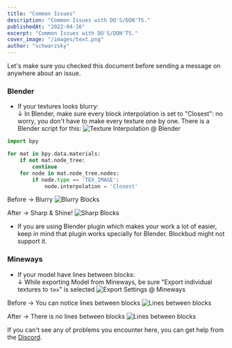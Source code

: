```yaml
---
title: "Common Issues"
description: "Common Issues with DO'S/DON'TS."
publishedAt: "2022-04-16"
excerpt: "Common Issues with DO'S/DON'TS."
cover_image: "/images/text.png"
author: "schwarzsky"
---
```


Let's make sure you checked this document before sending a message on anywhere about an issue.

### Blender
- If your textures looks blurry:<br/>
  ↓ In Blender, make sure every block interpolation is set to "Closest": no worry, you don't have to make every texture one by one. There is a Blender script for this:
  <Frame><img src="https://i.imgur.com/VAs60XC.png" alt="Texture Interpolation @ Blender" /></Frame>

```py Blurry Script
import bpy

for mat in bpy.data.materials:
    if not mat.node_tree:
        continue
    for node in mat.node_tree.nodes:
        if node.type == 'TEX_IMAGE':
            node.interpolation = 'Closest'
```
Before -> Blurry
  <img
    src="/assets/common-issues/blurred.png"
    alt="Blurry Blocks"
  />

After -> Sharp & Shine!
  <img
    src="/assets/common-issues/not-blurred.png"
    alt="Sharp Blocks"
  />
- If you are using Blender plugin which makes your work a lot of easier, keep in mind that plugin works specially for Blender. Blockbud might not support it.


### Mineways
- If your model have lines between blocks:<br/>
  ↓ While exporting Model from Mineways, be sure "Export individual textures to `tex`" is selected
  <img src="https://soo.gg/u/YjdN6jSO.png" alt="Export Settings @ Mineways" />

Before -> You can notice lines between blocks
  <img
    src="https://images-ext-2.discordapp.net/external/pPYBnJpuQ_lSqTTFifJnNIf2Ah12NUuoo-u4-oWfl8s/https/soo.gg/u/m5Vnc307.png"
    alt="Lines between blocks"
  />

After -> There is no lines between blocks
  <img
    src="https://images-ext-1.discordapp.net/external/gY-DjD-jywYyN9t6PmiFvYZ_dEEcNysFbpYiUETcM7o/https/soo.gg/u/qSXOsgpG.png"
    alt="Lines between blocks"
  />


If you can't see any of problems you encounter here, you can get help from the [Discord](https://blockbud.co/discord).